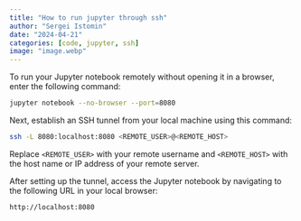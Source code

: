 ```yaml
---
title: "How to run jupyter through ssh"
author: "Sergei Istomin"
date: "2024-04-21"
categories: [code, jupyter, ssh]
image: "image.webp"
---
```


To run your Jupyter notebook remotely without opening it in a browser, enter the following command:

```bash
jupyter notebook --no-browser --port=8080
```

Next, establish an SSH tunnel from your local machine using this command:

```bash
ssh -L 8080:localhost:8080 <REMOTE_USER>@<REMOTE_HOST>
```

Replace `<REMOTE_USER>` with your remote username and `<REMOTE_HOST>` with the host name or IP address of your remote server.

After setting up the tunnel, access the Jupyter notebook by navigating to the following URL in your local browser:

```bash
http://localhost:8080
```
